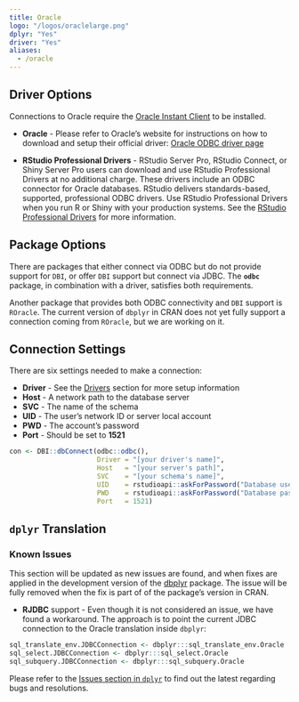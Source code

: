 ```yaml
---
title: Oracle
logo: "/logos/oraclelarge.png"
dplyr: "Yes"
driver: "Yes"
aliases:
  - /oracle
---
```


## Driver Options
Connections to Oracle require the [Oracle Instant Client](https://www.oracle.com/database/technologies/instant-client.html) to be installed.

- **Oracle** - Please refer to Oracle's website for instructions on how to download and setup their official driver: [Oracle ODBC driver page](http://www.oracle.com/technetwork/database/windows/index-098976.html )

- **RStudio Professional Drivers** - RStudio Server Pro, RStudio Connect, or Shiny Server Pro users can download and use RStudio Professional Drivers at no additional charge. These drivers include an ODBC connector for Oracle databases.  RStudio delivers standards-based, supported, professional ODBC drivers. Use RStudio Professional Drivers when you run R or Shiny with your production systems. See the [RStudio Professional Drivers](https://www.rstudio.com/products/drivers/) for more information. 

## Package Options

There are packages that either connect via ODBC but do not provide support for `DBI`, or offer `DBI` support but connect via JDBC.  The **`odbc`** package, in combination with a driver, satisfies both requirements.

Another package that provides both ODBC connectivity and `DBI` support is `ROracle`.  The current version of `dbplyr` in CRAN does not yet fully support a connection coming from `ROracle`, but we are working on it.

## Connection Settings

There are six settings needed to make a connection:

  - **Driver** - See the [Drivers](/drivers) section for more setup information 
  - **Host** - A network path to the database server
  - **SVC** - The name of the schema
  - **UID** - The user's network ID or server local account
  - **PWD** - The account's password
  - **Port** - Should be set to **1521**

```r

con <- DBI::dbConnect(odbc::odbc(),
                      Driver = "[your driver's name]",
                      Host   = "[your server's path]",
                      SVC    = "[your schema's name]",
                      UID    = rstudioapi::askForPassword("Database user"),
                      PWD    = rstudioapi::askForPassword("Database password"),
                      Port   = 1521)

```

## `dplyr` Translation

### Known Issues

This section will be updated as new issues are found, and when fixes are applied in the development version of the [dbplyr](https://github.com/tidyverse/dplyr) package.  The issue will be fully removed when the fix is part of of the package’s version in CRAN.

- **RJDBC** support - Even though it is not considered an issue, we have found a workaround.  The approach is to point the current JDBC connection to the Oracle translation inside `dbplyr`: 

```r
sql_translate_env.JDBCConnection <- dbplyr:::sql_translate_env.Oracle
sql_select.JDBCConnection <- dbplyr:::sql_select.Oracle
sql_subquery.JDBCConnection <- dbplyr:::sql_subquery.Oracle
```

Please refer to the [Issues section in `dplyr`](https://github.com/tidyverse/dplyr/issues/) to find out the latest regarding bugs and resolutions.

